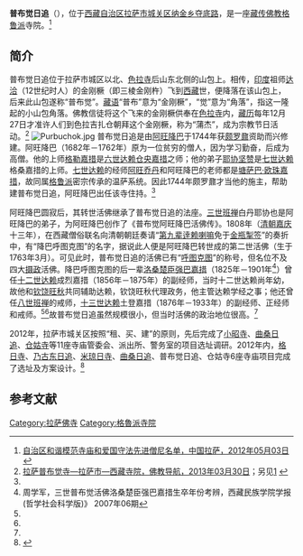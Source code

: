{{Infobox Tibetan Buddhist monastery
|name = 普布觉日追
|image = Purbuchok Hermitage.jpg
|image size = 250px
|alt = 
|caption = 
|t=ཕུར་བུ་ལཅོག་རི་གྲོད་
|w=Phur bu lcog ri khrod
|to = 
|ipa={{IPA|}}
|z=
|thdl=
|e=
|tc=普布覺日追
|s=普布觉日追
|p=
|m=
|k=
|pushpin_map = China Tibet
|latd =29 |latm = 42|lats =37 |latNS = N
|longd= 91| longm=08|longs =59| longEW = E
|iso_region = CN-54
|map_caption = 
|mapsize = 
|location_country = 中国
|location = {{CHN}}[[西藏自治区|西藏自治区]][[拉萨市|拉萨市]][[城关区_(拉萨市)|城关区]]
|coordinates_display =
|founded_by = 
|date_founded =
|date_renovated =
|sect = [[格鲁派|格鲁派]]
|mather =[[色拉寺|色拉寺]]
|children =
|dedicated_to = 
|tulku =[[普布觉活佛|普布觉活佛]]
|head_lama = 
|head_mgh =
|no._of_monks = 
|architecture = 
|festivals =
|footnotes = 
}}

'''普布觉日追'''（{{bo|z=ཕུར་བུ་ལཅོག་རི་གྲོད་|w=Phur bu lcog ri khrod}}），位于[[西藏自治区|西藏自治区]][[拉萨市|拉萨市]][[城关区_(拉萨市)|城关区]][[纳金乡|纳金乡]][[夺底路|夺底路]]，是一座[[藏传佛教|藏传佛教]][[格鲁派|格鲁派]]寺院。<ref>[http://www.lasa.gov.cn/Item/38763.aspx 自治区和谐模范寺庙和爱国守法先进僧尼名单，中国拉萨，2012年05月03日] {{webarchive|url=https://web.archive.org/web/20130928220630/http://www.lasa.gov.cn/Item/38763.aspx |date=2013年09月28日 }}</ref>

==简介==
普布觉日追位于拉萨市城区以北、[[色拉寺|色拉寺]]后山东北侧的山包上。相传，[[印度|印度]]祖师[[达洽|达洽]]（12世纪时人）的金刚橛（即三棱金刚杵）飞到[[西藏|西藏]]世，便降落在该山包上，后来此山包遂称“普布觉”。[[藏语|藏语]]“普布”意为“金刚橛”，“觉”意为“角落”，指这一隆起的小山包角落。佛教信徒将这个飞来的金刚橛供奉在[[色拉寺|色拉寺]]内，[[藏历|藏历]]每年12月27日才准许人们到色拉吉扎仓朝拜这个金刚橛，称为“蒲杰”，成为宗教节日活动。<ref name=fjdh>[http://www.fjdh.com/ffzt/fjhy/ahsy2013/03/102056221034.html 拉萨普布觉寺—拉萨市—西藏寺院，佛教导航，2013年03月30日]{{Dead link|date=2018年7月 |bot=InternetArchiveBot |fix-attempted=no }}；另见[http://www.tibet.cn/newzt/rsxzzt/xzsm/t20050705_40336.htm] {{Wayback|url=http://www.tibet.cn/newzt/rsxzzt/xzsm/t20050705_40336.htm |date=20160304112455 }}</ref>
[[File:Purbuchok.jpg|left]]
普布觉日追是由[[阿旺降巴|阿旺降巴]]于1744年获[[颇罗鼐|颇罗鼐]]资助而兴修建。阿旺降巴（1682年－1762年）原为一位贫穷的僧人，因为学习勤奋，后成为高僧。他的上师[[格勒嘉措|格勒嘉措]]是[[六世达赖|六世达赖]][[仓央嘉措|仓央嘉措]]之师；他的弟子[[耶协坚赞|耶协坚赞]]是[[七世达赖|七世达赖]]格桑嘉措的上师。[[七世达赖|七世达赖]]的经师[[阿旺乔丹|阿旺乔丹]]和阿旺降巴的老师都是[[塘萨巴·欧珠嘉措|塘萨巴·欧珠嘉措]]，故同属[[格鲁派|格鲁派]]密宗传承的温萨系统。因此1744年颇罗鼐才当他的施主，帮助建普布觉日追，阿旺降巴出任该寺住持。<ref name=fjdh/>

阿旺降巴圆寂后，其转世活佛继承了普布觉日追的法座。[[三世班禅|三世班禅]]白丹耶协也是阿旺降巴的弟子，为阿旺降巴创作了《普布觉阿旺降巴活佛传》。1808年（[[清朝|清朝]][[嘉庆|嘉庆]]十三年），在西藏僧俗联名向清朝朝廷奏请“[[九世达赖|第九辈逹赖喇嘛]]免于[[金瓶掣签|金瓶掣签]]”的奏折中，有“降巴呼图克图”的名字，据说此人便是阿旺降巴转世成的第二世活佛（生于1763年3月）。可见此时，普布觉日追的活佛已有“[[呼图克图|呼图克图]]”的称号，但名位不及四大[[西藏摄政|摄政]]活佛。降巴呼图克图的后一辈[[普布觉·洛桑楚臣强巴嘉措|洛桑楚臣强巴嘉措]]（1825年－1901年<ref name=zhou>周学军，三世普布觉活佛洛桑楚臣强巴嘉措生卒年份考辨，西藏民族学院学报(哲学社会科学版)》 2007年06期</ref>）曾任[[十二世达赖|十二世达赖]]成烈嘉措（1856年－1875年）的副经师，当时十二世达赖尚年幼，故他和[[钦饶旺秋|钦饶旺秋]]共同辅助达赖，钦饶旺秋代理政务，他主管达赖学经之事；他还曾任[[八世班禅|八世班禅]]的戒师，[[十三世达赖|十三世达赖]]土登嘉措（1876年－1933年）的副经师、正经师和戒师。<ref name=zhou/><ref name=fjdh/>故普布觉日追虽然规模很小，但当时活佛的政治地位很高。<ref name=fjdh/>

2012年，拉萨市城关区按照“租、买、建”的原则，先后完成了[[小昭寺|小昭寺]]、[[曲桑日追|曲桑日追]]、[[阿尼仓空寺|仓姑寺]]等11座寺庙管委会、派出所、警务室的项目选址调研。2012年内，[[格日寺|格日寺]]、[[乃古东日追|乃古东日追]]、[[米琼日寺|米琼日寺]]、[[曲桑日追|曲桑日追]]、普布觉日追、仓姑寺6座寺庙项目完成了选址及方案设计。<ref>{{Cite web |url=http://news.163.com/12/0523/08/8266IINO00014AED.html |title=不尽春潮滚滚来，网易，2012-05-23 |access-date=2013-08-10 |archive-date=2019-06-10 |archive-url=https://web.archive.org/web/20190610105518/http://news.163.com/12/0523/08/8266IINO00014AED.html |dead-url=yes }}</ref>

==参考文献==
{{reflist}}

{{拉萨地标}}
[[Category:拉萨佛寺|Category:拉萨佛寺]]
[[Category:格魯派寺院|Category:格魯派寺院]]